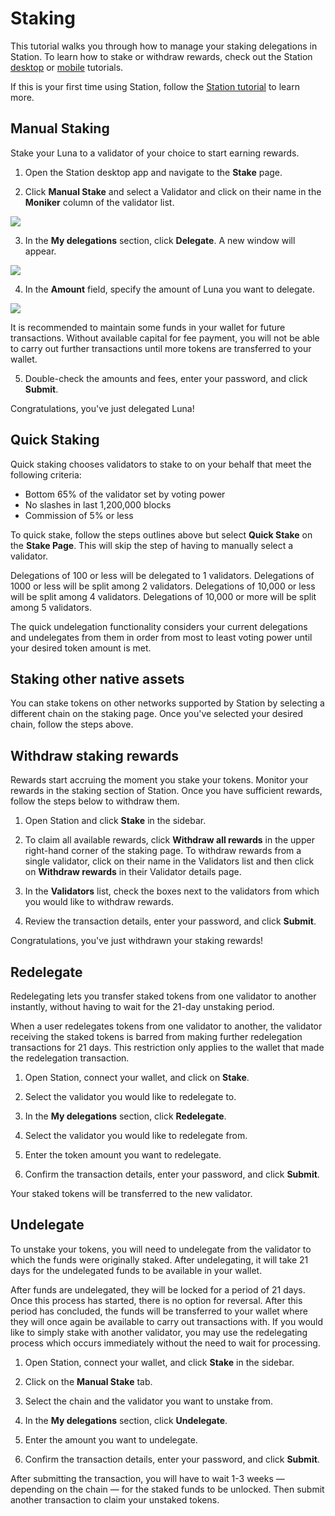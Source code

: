 
# Staking

This tutorial walks you through how to manage your staking delegations in Station. To learn how to stake or withdraw rewards, check out the Station [desktop](download/station-desktop.mdx) or [mobile](download/station-mobile.mdx) tutorials.

If this is your first time using Station, follow the [Station tutorial](download/station-desktop.mdx) to learn more.

## Manual Staking

Stake your Luna to a validator of your choice to start earning rewards.

1. Open the Station desktop app and navigate to the **Stake** page.

2. Click **Manual Stake** and select a Validator and click on their name in the **Moniker** column of the validator list.

<img className="readme-img-lg" src="/img/screens/desktop/stake-page.png" />

3. In the **My delegations** section, click **Delegate**. A new window will appear.

<img className="readme-img-sm" src="/img/screens/desktop/stake-validator.png" />

4. In the **Amount** field, specify the amount of Luna you want to delegate.

<img className="readme-img-lg" src="/img/screens/desktop/stake-delegate.png" />

<Admonition type="caution" icon="☢️" title="Maintain funds for transaction fees">

It is recommended to maintain some funds in your wallet for future transactions. Without available capital for fee payment, you will not be able to carry out further transactions until more tokens are transferred to your wallet.

</Admonition>

5. Double-check the amounts and fees, enter your password, and click **Submit**.

Congratulations, you've just delegated Luna!

## Quick Staking

Quick staking chooses validators to stake to on your behalf that meet the following criteria:

- Bottom 65% of the validator set by voting power
- No slashes in last 1,200,000 blocks
- Commission of 5% or less

To quick stake, follow the steps outlines above but select **Quick Stake** on the **Stake Page**. This will skip the step of having to manually select a validator.

<Admonition type="info" icon="💡" title="Quick stake validators">
Delegations of 100 or less will be delegated to 1 validators.
Delegations of 1000 or less will be split among 2 validators.
Delegations of 10,000 or less will be split among 4 validators.
Delegations of 10,000 or more will be split among 5 validators.

</Admonition>

The quick undelegation functionality considers your current delegations and undelegates from them in order from most to least voting power until your desired token amount is met.

## Staking other native assets

You can stake tokens on other networks supported by Station by selecting a different chain on the staking page. Once you've selected your desired chain, follow the steps above.

## Withdraw staking rewards

Rewards start accruing the moment you stake your tokens. Monitor your rewards in the staking section of Station. Once you have sufficient rewards, follow the steps below to withdraw them.

1. Open Station and click **Stake** in the sidebar.

2. To claim all available rewards, click **Withdraw all rewards** in the upper right-hand corner of the staking page. To withdraw rewards from a single validator, click on their name in the Validators list and then click on **Withdraw rewards** in their Validator details page.

3. In the **Validators** list, check the boxes next to the validators from which you would like to withdraw rewards.

4. Review the transaction details, enter your password, and click **Submit**.

Congratulations, you've just withdrawn your staking rewards!

## Redelegate

Redelegating lets you transfer staked tokens from one validator to another instantly, without having to wait for the 21-day unstaking period.

<Admonition type="caution" icon="☢️">

When a user redelegates tokens from one validator to another, the validator receiving the staked tokens is barred from making further redelegation transactions for 21 days. This restriction only applies to the wallet that made the redelegation transaction.

</Admonition>

1. Open Station, connect your wallet, and click on **Stake**.

2. Select the validator you would like to redelegate to.

3. In the **My delegations** section, click **Redelegate**.

4. Select the validator you would like to redelegate from.

5. Enter the token amount you want to redelegate.

6. Confirm the transaction details, enter your password, and click **Submit**.

Your staked tokens will be transferred to the new validator.

## Undelegate

To unstake your tokens, you will need to undelegate from the validator to which the funds were originally staked. After undelegating, it will take 21 days for the undelegated funds to be available in your wallet.

<Admonition type="caution" icon="☢️" title="Undelegation waiting period">

After funds are undelegated, they will be locked for a period of 21 days. Once this process has started, there is no option for reversal. After this period has concluded, the funds will be transferred to your wallet where they will once again be available to carry out transactions with. If you would like to simply stake with another validator, you may use the redelegating process which occurs immediately without the need to wait for processing.

</Admonition>

1. Open Station, connect your wallet, and click **Stake** in the sidebar.

2. Click on the **Manual Stake** tab.

3. Select the chain and the validator you want to unstake from.

4. In the **My delegations** section, click **Undelegate**.

5. Enter the amount you want to undelegate.

6. Confirm the transaction details, enter your password, and click **Submit**.

After submitting the transaction, you will have to wait 1-3 weeks — depending on the chain — for the staked funds to be unlocked. Then submit another transaction to claim your unstaked tokens.
